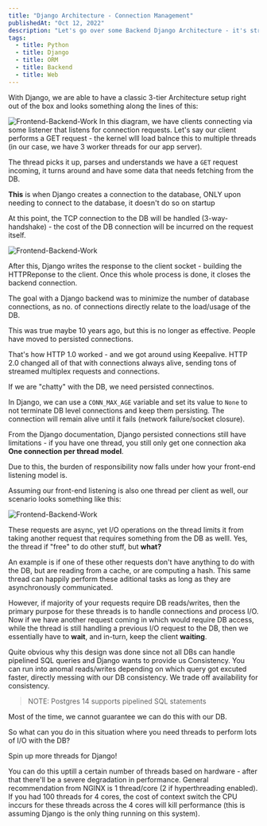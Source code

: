 ```yaml
---
title: "Django Architecture - Connection Management"
publishedAt: "Oct 12, 2022"
description: "Let's go over some Backend Django Architecture - it's strenghts and shortcoming based on how connections are managed."
tags:
  - title: Python
  - title: Django
  - title: ORM
  - title: Backend
  - title: Web
---
```


With Django, we are able to have a classic 3-tier Architecture setup right out of the box and looks something along the lines of this:

<Image
  className="rounded-lg"
  alt="Frontend-Backend-Work"
  src="/static/post-images/django-architecture/3-tier.svg"
  width={600}
  height={250}
  placeholder="blur"
  blurDataURL="/static/post-images/django-architecture/3-tier.svg"
/>
In this diagram, we have clients connecting via some listener that listens for connection
requests. Let's say our client performs a GET request - the kernel wlll load balnce
this to multiple threads (in our case, we have 3 worker threads for our app server).

The thread picks it up, parses and understands we have a `GET` request incoming, it turns around and have some data that needs fetching from the DB.

**This** is when Django creates a connection to the database, ONLY upon needing to connect to the database, it doesn't do so on startup

At this point, the TCP connection to the DB will be handled (3-way-handshake) - the cost of the DB connection will be incurred on the request itself.

<Image
  className="rounded-lg"
  alt="Frontend-Backend-Work"
  src="/static/post-images/django-architecture/thread.svg"
  width={600}
  height={250}
  placeholder="blur"
  blurDataURL="/static/post-images/django-architecture/thread.svg"
/>

After this, Django writes the response to the client socket - building the HTTPReponse to the client.
Once this whole process is done, it closes the backend connection.

The goal with a Django backend was to minimize the number of database connections, as no. of connections directly relate to the load/usage of the DB.

This was true maybe 10 years ago, but this is no longer as effective. People have moved to persisted connections.

That's how HTTP 1.0 worked - and we got around using Keepalive. HTTP 2.0 changed all of that with connections always alive, sending tons of streamed multiplex requests
and connections.

If we are "chatty" with the DB, we need persisted connectinos.

In Django, we can use a `CONN_MAX_AGE` variable and set its value to `None` to not terminate DB level connections and keep them persisting.
The connection will remain alive until it fails (network failure/socket closure).

From the Django documentation, Django persisted connections still have limitations - if you have one thread, you still only get one connection aka **One connection per thread model**.

Due to this, the burden of responsibility now falls under how your front-end listening model is.

Assuming our front-end listening is also one thread per client as well, our scenario looks something like this:

<Image
  className="rounded-lg"
  alt="Frontend-Backend-Work"
  src="/static/post-images/django-architecture/waiting.svg"
  width={600}
  height={250}
  placeholder="blur"
  blurDataURL="/static/post-images/django-architecture/waiting.svg"
/>

These requests are async, yet I/O operations on the thread limits it from taking another request that requires something from the DB as welll.
Yes, the thread if "free" to do other stuff, but **what?**

An example is if one of these other requests don't have anything to do with the DB, but are reading from a cache, or are computing a hash. This same thread can happily perform these aditional tasks as long as they are asynchronously communicated.

However, if majority of your requests require DB reads/writes, then the primary purpose for these threads is to handle connections and process I/O. Now if we have another request coming in which would require DB access, while the
thread is still handling a previous I/O request to the DB, then we essentially have to **wait**, and in-turn, keep the client **waiting**.

Quite obvious why this design was done since not all DBs can handle pipelined SQL queries and Django wants to provide us Consistency. You can run into anomal reads/writes depending on which query got excuted faster, directly messing with our DB consistency.
We trade off availability for consistency.

> NOTE: Postgres 14 supports pipelined SQL statements

Most of the time, we cannot guarantee we can do this with our DB.

So what can you do in this situation where you need threads to perform lots of I/O with the DB?

Spin up more threads for Django!

You can do this uptill a certain number of threads based on hardware - after that there'll be a severe degradation in performance.
General recommendation from NGINX is 1 thread/core (2 if hyperthreading enabled). If you had 100 threads for 4 cores, the cost of context switch
the CPU inccurs for these threads across the 4 cores will kill performance (this is assuming Django is the only thing running on this system).
